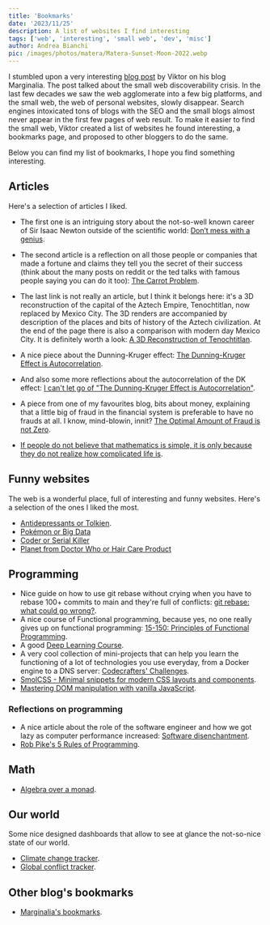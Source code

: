```yaml
---
title: 'Bookmarks'
date: '2023/11/25'
description: A list of websites I find interesting
tags: ['web', 'interesting', 'small web', 'dev', 'misc']
author: Andrea Bianchi
pic: /images/photos/matera/Matera-Sunset-Moon-2022.webp
---
```


I stumbled upon a very interesting [blog post](https://www.marginalia.nu/log/19-website-discoverability-crisis/) by Viktor on his blog Marginalia. The post talked about the small web discoverability crisis.
In the last few decades we saw the web agglomerate into a few big platforms, and the small web, the web of personal websites, slowly disappear.
Search engines intoxicated tons of blogs with the SEO and the small blogs almost never appear in the first few pages of web result.
To make it easier to find the small web, Viktor created a list of websites he found interesting, a bookmarks page, and proposed to other bloggers to do the same. 


Below you can find my list of bookmarks, I hope you find something interesting.

## Articles 

Here's a selection of articles I liked.

- The first one is an intriguing story about the not-so-well known career of Sir Isaac Newton outside of the scientific world: [Don’t mess with a genius](https://shreevatsa.wordpress.com/2010/06/04/dont-mess-with-a-genius/).

- The second article is a reflection on all those people or companies that made a fortune and claims they tell you the secret of their success (think about the many posts on reddit or the ted talks with famous people saying you can do it too): [The Carrot Problem](https://www.atvbt.com/the-carrot-problem/).

- The last link is not really an article, but I think it belongs here: it's a 3D reconstruction of the capital of the Aztech Empire, Tenochtitlan, now replaced by Mexico City. The 3D renders are accompanied by description of the places and bits of history of the Aztech civilization. At the end of the page there is also a comparison with modern day Mexico City. It is definitely worth a look: [A 3D Reconstruction of Tenochtitlan](https://tenochtitlan.thomaskole.nl/index.html).

- A nice piece about the Dunning-Kruger effect: [The Dunning-Kruger Effect is Autocorrelation](https://economicsfromthetopdown.com/2022/04/08/the-dunning-kruger-effect-is-autocorrelation/).

- And also some more reflections about the autocorrelation of the DK effect: [I can't let go of "The Dunning-Kruger Effect is Autocorrelation"](https://andersource.dev/2022/04/19/dk-autocorrelation.html).

- A piece from one of my favourites blog, bits about money, explaining that a little big of fraud in the financial system is preferable to have no frauds at all. I know, mind-blowin, innit? [The Optimal Amount of Fraud is not Zero](https://www.bitsaboutmoney.com/archive/optimal-amount-of-fraud/).

- [If people do not believe that mathematics is simple, it is only because they do not realize how complicated life is](https://butdoesitfloat.com/Diatoms).

## Funny websites

The web is a wonderful place, full of interesting and funny websites. Here's a selection of the ones I liked the most.

- [Antidepressants or Tolkien](https://antidepressantsortolkien.vercel.app/).
- [Pokémon or Big Data](https://docs.google.com/forms/d/e/1FAIpQLScRsfRHXPTuEXdNvUcI8DzJIU5iazqlpksWucPF0d8l2ztkkA/viewform)
- [Coder or Serial Killer](https://vole.wtf/coder-serial-killer-quiz/)
- [Planet from Doctor Who or Hair Care Product](https://sheep.horse/2019/5/quiz_-_planet_from_doctor_who_or_hair_care_product.html)

## Programming

- Nice guide on how to use git rebase without crying when you have to rebase 100+ commits to main and they're full of conflicts: [git rebase: what could go wrong?](https://jvns.ca/blog/2023/11/06/rebasing-what-can-go-wrong-/).
- A nice course of Functional programming, because yes, no one really gives up on functional programming: [15-150: Principles of Functional Programming](https://brandonspark.github.io/150/).
- A good [Deep Learning Course](https://fleuret.org/dlc/).
- A very cool collection of mini-projects that can help you learn the functioning of a lot of technologies you use everyday, from a Docker engine to a DNS server: [Codecrafters' Challenges](https://app.codecrafters.io/catalog).
- [SmolCSS - Minimal snippets for modern CSS layouts and components](https://smolcss.dev/).
- [Mastering DOM manipulation with vanilla JavaScript](https://phuoc.ng/collection/html-dom/).

### Reflections on programming

- A nice article about the role of the software engineer and how we got lazy as computer performance increased: [Software disenchantment](https://tonsky.me/blog/disenchantment/).
- [Rob Pike's 5 Rules of Programming](https://users.ece.utexas.edu/~adnan/pike.html).

## Math

- [Algebra over a monad](https://ncatlab.org/nlab/show/algebra+over+a+monad).

## Our world

Some nice designed dashboards that allow to see at glance the not-so-nice state of our world.

- [Climate change tracker](https://climatechangetracker.org/).
- [Global conflict tracker](https://www.cfr.org/global-conflict-tracker/).

## Other blog's bookmarks

- [Marginalia's bookmarks](https://www.marginalia.nu/links/bookmarks/).
